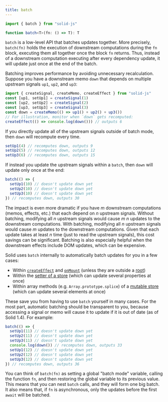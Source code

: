 ```yaml
---
title: batch
---
```


```ts
import { batch } from "solid-js"

function batch<T>(fn: () => T): T
```

`batch` is a low-level API that batches updates together.
More precisely, `batch(fn)` holds the execution of downstream computations
during the `fn` block, executing them all together once the block `fn` returns.
Thus, instead of a downstream computation executing after every dependency
update, it will update just once at the end of the batch.

Batching improves performance by avoiding unnecessary recalculation.
Suppose you have a downstream memo `down` that depends on
multiple upstream signals `up1`, `up2`, and `up3`:

```ts
import { createSignal, createMemo, createEffect } from "solid-js"
const [up1, setUp1] = createSignal(1)
const [up2, setUp2] = createSignal(2)
const [up3, setUp3] = createSignal(3)
const down = createMemo(() => up1() + up2() + up3())
// For illustration, monitor when `down` gets recomputed:
createEffect(() => console.log(down())) // outputs 6
```

If you directly update all of the upstream signals outside of batch mode,
then `down` will recompute every time.

```ts
setUp1(4) // recomputes down, outputs 9
setUp2(5) // recomputes down, outputs 12
setUp3(6) // recomputes down, outputs 15
```

If instead you update the upstream signals within a `batch`, then `down`
will update only once at the end:

```ts
batch(() => {
  setUp1(10) // doesn't update down yet
  setUp2(10) // doesn't update down yet
  setUp3(10) // doesn't update down yet
}) // recomputes down, outputs 30
```

The impact is even more dramatic if you have *m* downstream computations
(memos, effects, etc.) that each depend on *n* upstream signals.
Without batching, modifying all *n* upstream signals
would cause *m n* updates to the downstream computations.
With batching, modifying all *n* upstream signals
would cause *m* updates to the downstream computations.
Given that each update takes at least *n* time
(just to read the upstream signals), this cost savings can be significant.
Batching is also especially helpful when the downstream effects include
DOM updates, which can be expensive.

Solid uses `batch` internally to automatically batch updates for you
in a few cases:

* Within [`createEffect`](/reference/basic-reactivity/create-effect)
  and [`onMount`](/reference/lifecycle/on-mount)
  (unless they are outside a [root](/reference/reactive-utilities/create-root))
* Within the [setter of a store](/reference/store-utilities/create-store#setter)
  (which can update several properties at once)
* Within array methods (e.g. `Array.prototype.splice`) of a
  [mutable store](/reference/store-utilities/create-mutable)
  (which can update several elements at once)

These save you from having to use `batch` yourself in many cases.
For the most part, automatic batching should be transparent to you,
because accessing a signal or memo will cause it to update if it is out of date
(as of Solid 1.4).  For example:

```ts
batch(() => {
  setUp1(11) // doesn't update down yet
  setUp2(11) // doesn't update down yet
  setUp3(11) // doesn't update down yet
  console.log(down()) // recomputes down, outputs 33
  setUp1(12) // doesn't update down yet
  setUp2(12) // doesn't update down yet
  setUp3(12) // doesn't update down yet
}) // recomputes down, outputs 36
```

You can think of `batch(fn)` as setting a global "batch mode" variable,
calling the function `fn`, and then restoring the global variable to its
previous value.
This means that you can nest `batch` calls, and they will form one big batch.
It also means that, if `fn` is asynchronous,
only the updates before the first `await` will be batched.
